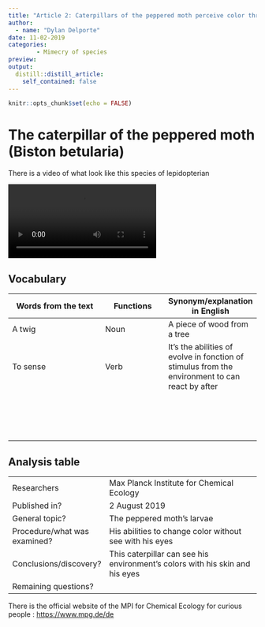 ```yaml
---
title: "Article 2: Caterpillars of the peppered moth perceive color through their skin"  
author: 
  - name: "Dylan Delporte"
date: 11-02-2019
categories:
        - Mimecry of species
preview: 
output:
  distill::distill_article:
    self_contained: false
---
```


```r
knitr::opts_chunk$set(echo = FALSE)
```

# The caterpillar of the peppered moth (Biston betularia)

There is a video of what look like this species of lepidopterian


![](image/peppered_moth.MP4)




## Vocabulary 

| Words from the text | Functions   |  Synonym/explanation in English |
| ------------------- | ------------|------------- |
| A twig  |  Noun | A piece of wood from a tree |
| To sense | Verb | It's the abilities of evolve in fonction of stimulus from the environment to can react by after |
|  |   |     |
|   |  |   |
| |  |  |
|     |   |      |
|  |   |   |
|  |   |    |
|     |   |     |
|       |    |   |
|       |      |    |
|      |       |     |
|    | |      |
|  |  |    |
|       |   |     |
|  |   |           |
|    |       |    |
|        |    |         |


## Analysis table 

|                              |                                                                     |
| ---------------------------- | ------------------------------------------------------------------- |
| Researchers                  | Max Planck Institute for Chemical Ecology |
| Published in?                | 2 August 2019  |
| General topic?               | The peppered moth's larvae |
| Procedure/what was examined? |  His abilities to change color without see with his eyes |
| Conclusions/discovery?       | This caterpillar can see his environment's colors with his skin and his eyes |
| Remaining questions?         |  |

There is the official website of the MPI for Chemical Ecology for curious people  : <https://www.mpg.de/de>






